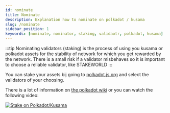 ```yaml
---
id: nominate
title: Nominate
description: Explanation how to nominate on polkadot / kusama
slug: /nominate
sidebar_position: 1
keywords: [nominate, nominator, staking, validaotr, polkadot, kusama]
---
```


:::tip
Nominating validators (staking) is the process of using you kusama or polkadot assets for the stability of network for which you get rewarded by the network. There is a small risk if a validator misbehaves so it is important to choose a reliable validator, like STAKEWORLD
:::

You can stake your assets bij going to [polkadot.js.org](https://polkadot.js.org/apps/#/staking/targets?filter=stakeworld) and select the validators of your choosing. 
 
There is a lot of information on [the polkadot wiki](https://wiki.polkadot.network/docs/maintain-guides-how-to-nominate-polkadot) or you can watch the following video:

[![Stake on Polkadot/Kusama](https://img.youtube.com/vi/FCXC0CDhyS4/0.jpg)](https://youtu.be/FCXC0CDhyS4)

